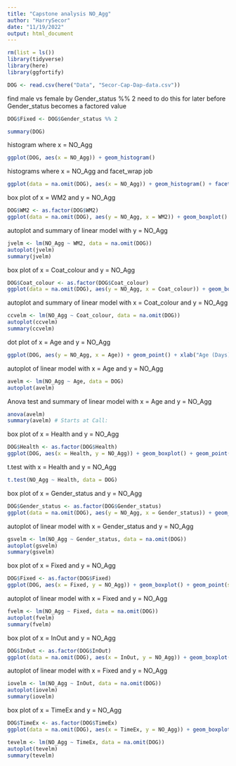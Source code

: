 ```yaml
---
title: "Capstone analysis NO_Agg"
author: "HarrySecor"
date: "11/19/2022"
output: html_document
---
```


```r
rm(list = ls())
library(tidyverse)
library(here)
library(ggfortify)
```

```r
DOG <- read.csv(here("Data", "Secor-Cap-Dap-data.csv"))
```

find male vs female by Gender_status %% 2
need to do this for later before Gender_status becomes a factored value

```r
DOG$Fixed <- DOG$Gender_status %% 2
```


```r
summary(DOG)
```

histogram where x = NO_Agg

```r
ggplot(DOG, aes(x = NO_Agg)) + geom_histogram()
```

histograms where x = NO_Agg and facet_wrap job

```r
ggplot(data = na.omit(DOG), aes(x = NO_Agg)) + geom_histogram() + facet_wrap(~WM2)
```

box plot of x = WM2 and y = NO_Agg

```r
DOG$WM2 <- as.factor(DOG$WM2)
ggplot(data = na.omit(DOG), aes(y = NO_Agg, x = WM2)) + geom_boxplot() + geom_point(size = 4, color = 'lightgrey', alpha = 0.5)
```

autoplot and summary of linear model with y = NO_Agg

```r
jvelm <- lm(NO_Agg ~ WM2, data = na.omit(DOG))
autoplot(jvelm)
summary(jvelm)
```


box plot of x = Coat_colour and y = NO_Agg

```r
DOG$Coat_colour <- as.factor(DOG$Coat_colour)
ggplot(data = na.omit(DOG), aes(y = NO_Agg, x = Coat_colour)) + geom_boxplot() + geom_point(size = 4, color = 'lightgrey', alpha = 0.5)
```

autoplot and summary of linear model with x = Coat_colour and y = NO_Agg

```r
ccvelm <- lm(NO_Agg ~ Coat_colour, data = na.omit(DOG))
autoplot(ccvelm)
summary(ccvelm)
```


dot plot of x = Age and y = NO_Agg

```r
ggplot(DOG, aes(y = NO_Agg, x = Age)) + geom_point() + xlab("Age (Days)")
```

autoplot of linear model with x = Age and y = NO_Agg

```r
avelm <- lm(NO_Agg ~ Age, data = DOG)
autoplot(avelm)
```

Anova test and summary of linear model with x = Age and y = NO_Agg

```r
anova(avelm)
summary(avelm) # Starts at Call:
```

box plot of x = Health and y = NO_Agg

```r
DOG$Health <- as.factor(DOG$Health)
ggplot(DOG, aes(x = Health, y = NO_Agg)) + geom_boxplot() + geom_point(size = 4, color = 'lightgrey', alpha = 0.5)
```

t.test with x = Health and y = NO_Agg

```r
t.test(NO_Agg ~ Health, data = DOG)
```

box plot of x = Gender_status and y = NO_Agg

```r
DOG$Gender_status <- as.factor(DOG$Gender_status)
ggplot(data = na.omit(DOG), aes(y = NO_Agg, x = Gender_status)) + geom_boxplot() + geom_point(size = 4, color = 'lightgrey', alpha = 0.5)
```

autoplot of linear model with x = Gender_status and y = NO_Agg

```r
gsvelm <- lm(NO_Agg ~ Gender_status, data = na.omit(DOG))
autoplot(gsvelm)
summary(gsvelm)
```


box plot of x = Fixed and y = NO_Agg

```r
DOG$Fixed <- as.factor(DOG$Fixed)
ggplot(DOG, aes(x = Fixed, y = NO_Agg)) + geom_boxplot() + geom_point(size = 4, color = 'lightgrey', alpha = 0.5)
```

autoplot of linear model with x = Fixed and y = NO_Agg

```r
fvelm <- lm(NO_Agg ~ Fixed, data = na.omit(DOG))
autoplot(fvelm)
summary(fvelm)
```

box plot of x = InOut and y = NO_Agg

```r
DOG$InOut <- as.factor(DOG$InOut)
ggplot(data = na.omit(DOG), aes(x = InOut, y = NO_Agg)) + geom_boxplot() + geom_point(size = 4, color = 'lightgrey', alpha = 0.5)
```

autoplot of linear model with x = Fixed and y = NO_Agg

```r
iovelm <- lm(NO_Agg ~ InOut, data = na.omit(DOG))
autoplot(iovelm)
summary(iovelm)
```

box plot of x = TimeEx and y = NO_Agg

```r
DOG$TimeEx <- as.factor(DOG$TimeEx)
ggplot(data = na.omit(DOG), aes(x = TimeEx, y = NO_Agg)) + geom_boxplot() + geom_point(size = 4, color = 'lightgrey', alpha = 0.5)
```


```r
tevelm <- lm(NO_Agg ~ TimeEx, data = na.omit(DOG))
autoplot(tevelm)
summary(tevelm)
```


